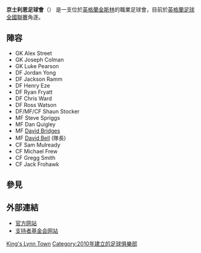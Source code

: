 {{noteTA|G1=EPL|G2=FAcup
|1=zh-cn:京士利恩;zh-hk:京士林恩;zh-tw:金斯林;
}}
{{Infobox football club
| clubname   = 京士利恩
| fullname   = King's Lynn Town Football Club
| nickname   = The Linnets
| image      = 
| founded    = {{start date and age|df=yes|2010}}
| dissolved  =
| ground     = [[金斯林|金斯林]]，The Walks
| capacity   = 5,733 (1,200 seated)
| chairman   = Keith Chapman
| manager    = [[Gary_Setchell|Gary Setchell]]
| league     = {{English football updater|KingsLyT}}
| season     = {{English football updater|KingsLyT2}}
| position   = {{English football updater|KingsLyT3}}
| pattern_la1=|pattern_b1=bluestripe|pattern_ra1=
| leftarm1=FFFF00|body1=FFFF00|rightarm1=FFFF00|shorts1=0000FF|socks1=FFFF00| pattern_la2=|pattern_b2=|pattern_ra2=
| leftarm2=00FFFF|body2=00FFFF|rightarm2=00FFFF|shorts2=000000|socks2=00FFFF
| pattern_la3=|pattern_b3=|pattern_ra3=
| leftarm3=FFFF00|body3=FFFF00|rightarm3=FFFF00|shorts3=000000|socks3=FFFF00
}}

'''京士利恩足球會'''（{{lang-en|'''King's Lynn Town F.C.'''}}） 是一支位於[[英格蘭|英格蘭]][[金斯林|金斯林]]的職業足球會，目前於[[英格蘭足球全國聯賽|英格蘭足球全國聯賽]]角逐。

==陣容==
* GK Alex Street
* GK Joseph Colman
* GK Luke Pearson
* DF Jordan Yong
* DF Jackson Ramm
* DF Henry Eze
* DF Ryan Fryatt
* DF Chris Ward
* DF Ross Watson
* DF/MF/CF Shaun Stocker
* MF Steve Spriggs
* MF Dan Quigley
* MF [[David_Bridges|David Bridges]]
* MF [[David_Bell_(footballer_born_1984)|David Bell]] (隊長)
* CF Sam Mulready
* CF Michael Frew
* CF Gregg Smith
* CF Jack Frohawk

==參見==
{{reflist}}

==外部連結==
*[http://www.kltown.co.uk 官方网站] {{Wayback|url=http://www.kltown.co.uk/ |date=20150707204041 }}
*[http://www.thelinnets.co.uk 支持者基金会网站] {{Wayback|url=http://www.thelinnets.co.uk/ |date=20201021122634 }}

[[Category:諾福克郡足球俱樂部|King's Lynn Town]]
[[Category:2010年建立的足球俱樂部|Category:2010年建立的足球俱樂部]]
{{soccer-stub}}